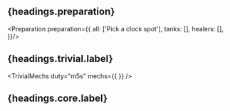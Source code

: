 
## {headings.preparation}

<Preparation preparation={{
  all: ['Pick a clock spot'],
  tanks: [],
  healers: [],
}}/>


## {headings.trivial.label}

<TrivialMechs
  duty="m5s"
  mechs={{
 }} />


## {headings.core.label}


